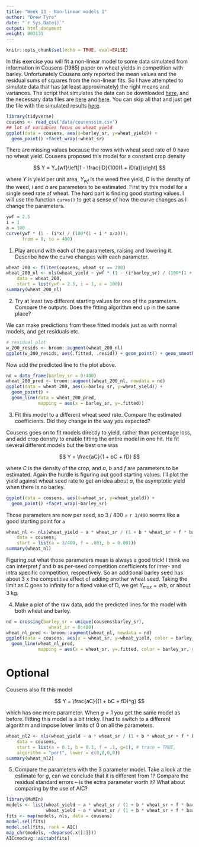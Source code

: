 ```yaml
---
title: "Week 13 - Non-linear models 1"
author: "Drew Tyre"
date: "`r Sys.Date()`"
output: html_document
weight: 803131
---
```


```r
knitr::opts_chunk$set(echo = TRUE, eval=FALSE)
```

In this exercise you will fit a non-linear model to some data simulated from information in Cousens (1985) paper on wheat yields in competition with barley. Unfortunately Cousens only reported the mean values and the residual sums of squares from the non-linear fits. So I have attempted to simulate data that has (at least approximately) the right means and variances. The script that simulates the data can be downloaded [here](sim_cousens_data.r), and the necessary data files are [here](data/cousens_1985_tab_1_2.csv) and [here](data/cousens_1985_RSS.csv). You can skip all that and just get the file with the simulated results [here](data/cousenssim.csv).

```r
library(tidyverse)
cousens <- read_csv("data/cousenssim.csv")
## lot of variables focus on wheat yield
ggplot(data = cousens, aes(x=barley_sr, y=wheat_yield)) + 
  geom_point() +facet_wrap(~wheat_sr)
```

There are missing values because the rows with wheat seed rate of 0 have no wheat yield. Cousens proposed this model for a constant crop density 

$$
Y = Y_{wf}\left[1 - \frac{iD}{100(1 + iD/a)}\right]
$$

where $Y$ is yield per unit area, $Y_{wf}$ is the weed free yield, $D$ is the density of the weed, $i$ and $a$ are parameters to be estimated. First try this model for a single seed rate of wheat. The hard part is finding good starting values. I will use the function `curve()` to get a sense of how the curve changes as I change the parameters.

```r
ywf = 2.5
i = 1
a = 100
curve(ywf * (1 - (i*x) / (100*(1 + i * x/a))),
      from = 0, to = 400)
```

1) Play around with each of the parameters, raising and lowering it. Describe how the curve changes with each parameter.

```r
wheat_200 <- filter(cousens, wheat_sr == 200)
wheat_200_nl <- nls(wheat_yield ~ ywf * (1 - (i*barley_sr) / (100*(1 + i * barley_sr/a))), 
    data = wheat_200, 
    start = list(ywf = 2.5, i = 1, a = 100))
summary(wheat_200_nl)
```

2) Try at least two different starting values for one of the parameters. Compare the outputs. Does the fitting algorithm end up in the same place?

We can make predictions from these fitted models just as with normal models, and get residuals etc. 

```r
# residual plot
w_200_resids <- broom::augment(wheat_200_nl)
ggplot(w_200_resids, aes(.fitted, .resid)) + geom_point() + geom_smooth()
```

Now add the predicted line to the plot above.

```r
nd = data_frame(barley_sr = 0:400)
wheat_200_pred <- broom::augment(wheat_200_nl, newdata = nd)
ggplot(data = wheat_200, aes(x=barley_sr, y=wheat_yield)) + 
  geom_point() +
  geom_line(data = wheat_200_pred, 
            mapping = aes(x = barley_sr, y=.fitted))

```

3) Fit this model to a different wheat seed rate. Compare the estimated coefficients. Did they change in the way you expected?

Cousens goes on to fit models directly to yield, rather than percentage loss, and add crop density to enable fitting the entire model in one hit. He fit several different models but the best one was

$$
Y = \frac{aC}{1 + bC + fD}
$$

where $C$ is the density of the crop, and $a$, $b$ and $f$ are parameters to be estimated. Again the hurdle is figuring out good starting values. I'll plot the yield against wheat seed rate to get an idea about $a$, the asymptotic yield when there is no barley.

```r
ggplot(data = cousens, aes(x=wheat_sr, y=wheat_yield)) + 
  geom_point() +facet_wrap(~barley_sr)
```

Those parameters are now per seed, so 3 / 400 = `r 3/400` seems like a good starting point for `a`

```r
wheat_nl <- nls(wheat_yield ~ a * wheat_sr / (1 + b * wheat_sr + f * barley_sr), 
    data = cousens, 
    start = list(a = 3/400, f = .001, b = 0.001))
summary(wheat_nl)
```

Figuring out what those parameters mean is always a good trick! I think we can interpret $f$ and $b$ as per-seed competition coefficients for inter- and intra specific competition, respectively. So an additional barley seed has about 3 x the competitive effect of adding another wheat seed. Taking the limit as C goes to infinity for a fixed value of D, we get $Y_{max} = a/b$, or about 3 kg. 

4) Make a plot of the raw data, add the predicted lines for the model with both wheat and barley. 

```r
nd = crossing(barley_sr = unique(cousens$barley_sr), 
                wheat_sr = 0:400)
wheat_nl_pred <- broom::augment(wheat_nl, newdata = nd)
ggplot(data = cousens, aes(x = wheat_sr, y=wheat_yield, color = barley_sr)) + geom_jitter(width = 10) +
  geom_line(wheat_nl_pred,
            mapping = aes(x = wheat_sr, y=.fitted, color = barley_sr, group = barley_sr))
```

# Optional

Cousens also fit this model

$$
Y = \frac{aC}{(1 + bC + fD)^g}
$$

which has one more parameter. When $g=1$ you get the same model as before. Fitting this model is a bit tricky. I had to switch to a different algorithm and impose lower limits of 0 on all the parameters. 

```r
wheat_nl2 <- nls(wheat_yield ~ a * wheat_sr / (1 + b * wheat_sr + f * barley_sr)^g, 
    data = cousens, 
    start = list(a = 0.1, b = 0.1, f = .1, g=1), # trace = TRUE,
    algorithm = "port", lower = c(0,0,0,0))
summary(wheat_nl2)
```

5) Compare the parameters with the 3 parameter model. Take a look at the estimate for $g$, can we conclude that it is different from 1? Compare the residual standard errors -- is the extra parameter worth it? What about comparing by the use of AIC?

```r
library(MuMIn)
models <- list(wheat_yield ~ a * wheat_sr / (1 + b * wheat_sr + f * barley_sr),
               wheat_yield ~ a * wheat_sr / (1 + b * wheat_sr + f * barley_sr)^g)
fits <- map(models, nls, data = cousens)
model.sel(fits)
model.sel(fits, rank = AIC)
map_chr(models, ~deparse(.x[[3]]))
AICcmodavg::aictab(fits)
```

